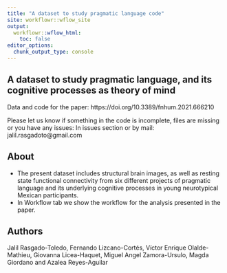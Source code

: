 ```yaml
---
title: "A dataset to study pragmatic language code"
site: workflowr::wflow_site
output:
  workflowr::wflow_html:
    toc: false
editor_options:
  chunk_output_type: console
---
```


## A dataset to study pragmatic language, and its cognitive processes as theory of mind

Data and code for the paper: 
https://doi.org/10.3389/fnhum.2021.666210

Please let us know if something in the code is incomplete, files are missing or you have any issues:
In issues section or by mail: jalil.rasgadoto@gmail.com

## About

- The present dataset includes structural brain images, as well as resting state functional connectivity from six different projects of pragmatic language and its underlying cognitive processes in young neurotypical Mexican participants.
- In Workflow tab we show the workflow for the analysis presented in the paper.

## Authors

Jalil Rasgado-Toledo, Fernando Lizcano-Cortés, Víctor Enrique Olalde-Mathieu, Giovanna Licea-Haquet, Miguel Angel Zamora-Ursulo, Magda Giordano and Azalea Reyes-Aguilar
